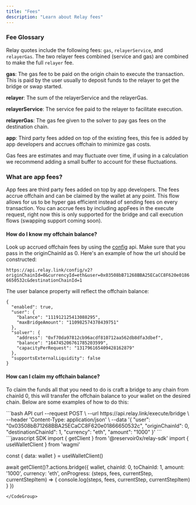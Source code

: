 ```yaml
---
title: "Fees"
description: "Learn about Relay fees"
---
```


### Fee Glossary

Relay quotes include the following fees: `gas`, `relayerService`, and `relayerGas`. The two relayer fees combined (service and gas) are combined to make the full `relayer` fee.

__gas__: The gas fee to be paid on the origin chain to execute the transaction. This is paid by the user usually to deposit funds to the relayer to get the bridge or swap started.

__relayer__: The sum of the relayerService and the relayerGas.

__relayerService__: The service fee paid to the relayer to facilitate execution.

__relayerGas__: The gas fee given to the solver to pay gas fees on the destination chain.

__app__: Third party fees added on top of the existing fees, this fee is added by app developers and accrues offchain to minimize gas costs.

Gas fees are estimates and may fluctuate over time, if using in a calculation we recommend adding a small buffer to account for these fluctuations.

### What are app fees?

App fees are third party fees added on top by app developers. The fees accrue offchain and can be claimed by the wallet at any point. This flow allows for us to be hyper gas efficient instead of sending fees on every transaction. You can accrue fees by including appFees in the execute request, right now this is only supported for the bridge and call execution flows (swapping support coming soon).

#### How do I know my offchain balance?

Look up accrued offchain fees by using the [config](/references/api/get-config) api. Make sure that you pass in the originChainId as 0. Here's an example of how the url should be constructed:

`https://api.relay.link/config/v2?originChainId=0&currencyId=eth&user=0x03508bB71268BBA25ECaCC8F620e01866650532c&destinationChainId=1`

The user balance property will reflect the offchain balance:

```
{
  "enabled": true,
  "user": {
    "balance": "111912125413088295",
    "maxBridgeAmount": "110982574378439751"
  },
  "solver": {
    "address": "0xf70da97812cb96acdf810712aa562db8dfa3dbef",
    "balance": "164745206761785203599",
    "capacityPerRequest": "131796165409428162879"
  },
  "supportsExternalLiquidity": false
}
```

#### How can I claim my offchain balance?

To claim the funds all that you need to do is craft a bridge to any chain from chainId 0, this will transfer the offchain balance to your wallet on the desired chain. Below are some examples of how to do this:

<CodeGroup>
```bash API
curl --request POST \
  --url https://api.relay.link/execute/bridge \
  --header 'Content-Type: application/json' \
  --data '{
  "user": "0x03508bB71268BBA25ECaCC8F620e01866650532c",
  "originChainId": 0,
  "destinationChainId": 1,
  "currency": "eth",
  "amount": "1000"
}'
```
```javascript SDK
import { getClient } from '@reservoir0x/relay-sdk'
import { useWalletClient } from 'wagmi'

const { data: wallet } = useWalletClient()

await getClient()?.actions.bridge({
  wallet,
  chainId: 0,
  toChainId: 1,
  amount: '1000',
  currency: 'eth',
  onProgress: (steps, fees, currentStep, currentStepItem) => {
    console.log(steps, fees, currentStep, currentStepItem)
  }
})
```
</CodeGroup>